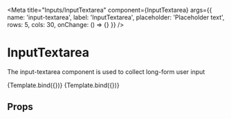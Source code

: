 
<Meta
  title="Inputs/InputTextarea"
  component={InputTextarea}
  args={{
    name: 'input-textarea',
    label: 'InputTextarea',
    placeholder: 'Placeholder text',
    rows: 5,
    cols: 30,
    onChange: () => {}
  }}
/>


# InputTextarea

<WorksWith component="InputFactory" />

The input-textarea component is used to collect long-form user input

<Canvas withSource="open">
  <Story name="Default">{Template.bind({})}</Story>
  <Story
    name="Disabled"
    args={{
      disabled: true
    }}
  >
    {Template.bind({})}
  </Story>
</Canvas>

## Props

<ArgsTable of={InputTextarea} />

